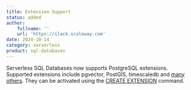 ```yaml
---
title: Extension Support
status: added
author:
    fullname: ''
    url: 'https://slack.scaleway.com'
date: 2024-10-14
category: serverless
product: sql-databases
---
```


Serverless SQL Databases now supports PostgreSQL extensions. Supported extensions include pgvector, PostGIS, timescaledb and [many others](https://www.scaleway.com/en/docs/serverless-sql-databases/reference-content/supported-postgresql-extensions/#supported-extensions). They can be activated using the [CREATE EXTENSION](https://www.scaleway.com/en/docs/serverless-sql-databases/reference-content/supported-postgresql-extensions/) command.

